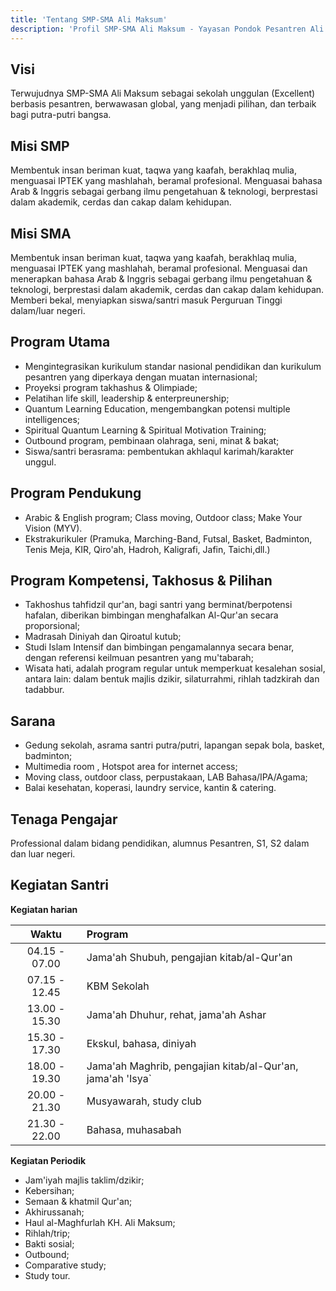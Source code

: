 ```yaml
---
title: 'Tentang SMP-SMA Ali Maksum'
description: 'Profil SMP-SMA Ali Maksum - Yayasan Pondok Pesantren Ali Maksum, Krapyak, Yogyakarta'
---
```


## Visi
Terwujudnya SMP-SMA Ali Maksum sebagai sekolah unggulan (Excellent) berbasis pesantren, berwawasan global, yang menjadi pilihan, dan terbaik bagi putra-putri bangsa.

## Misi SMP
Membentuk insan beriman kuat, taqwa yang kaafah, berakhlaq mulia, menguasai IPTEK yang mashlahah, beramal profesional.
Menguasai bahasa Arab & Inggris sebagai gerbang ilmu pengetahuan & teknologi, berprestasi dalam akademik, cerdas dan cakap dalam kehidupan.

## Misi SMA
Membentuk insan beriman kuat, taqwa yang kaafah, berakhlaq mulia, menguasai IPTEK yang mashlahah, beramal profesional.
Menguasai dan menerapkan bahasa Arab & Inggris sebagai gerbang ilmu pengetahuan & teknologi, berprestasi dalam akademik, cerdas dan cakap dalam kehidupan.
Memberi bekal, menyiapkan siswa/santri masuk Perguruan Tinggi dalam/luar negeri.

## Program Utama
- Mengintegrasikan kurikulum standar nasional pendidikan dan kurikulum pesantren yang diperkaya dengan  muatan internasional;
- Proyeksi program takhashus & Olimpiade;
- Pelatihan life skill, leadership & enterpreunership;
- Quantum Learning Education, mengembangkan potensi multiple intelligences;
- Spiritual Quantum Learning & Spiritual Motivation Training;
- Outbound program, pembinaan olahraga, seni, minat & bakat;
- Siswa/santri berasrama: pembentukan akhlaqul karimah/karakter unggul.

## Program Pendukung
- Arabic & English program; Class moving, Outdoor class; Make Your Vision (MYV).
- Ekstrakurikuler (Pramuka, Marching-Band, Futsal, Basket, Badminton, Tenis Meja, KIR, Qiro'ah, Hadroh, Kaligrafi, Jafin, Taichi,dll.)

## Program Kompetensi, Takhosus & Pilihan
- Takhoshus tahfidzil qur'an, bagi santri yang berminat/berpotensi hafalan, diberikan bimbingan menghafalkan Al-Qur'an secara proporsional;
- Madrasah Diniyah dan Qiroatul kutub;
- Studi Islam Intensif dan bimbingan pengamalannya secara benar, dengan referensi keilmuan pesantren yang mu'tabarah;
- Wisata hati, adalah program regular untuk memperkuat kesalehan sosial, antara lain: dalam bentuk majlis dzikir, silaturrahmi, rihlah tadzkirah dan tadabbur.

## Sarana
- Gedung sekolah, asrama santri putra/putri, lapangan sepak bola, basket, badminton;
- Multimedia room , Hotspot area for internet access;
- Moving class, outdoor class, perpustakaan, LAB Bahasa/IPA/Agama;
- Balai kesehatan, koperasi, laundry service, kantin & catering.

## Tenaga Pengajar
Professional dalam bidang pendidikan, alumnus Pesantren, S1, S2 dalam dan luar negeri.

## Kegiatan Santri
**Kegiatan harian**

| Waktu          | Program                                                     |
| :------------: |:------------------------------------------------------------|
| 04.15 - 07.00  | Jama'ah Shubuh, pengajian kitab/al-Qur'an                   |
| 07.15 - 12.45  | KBM Sekolah                                                 |
| 13.00 - 15.30  | Jama'ah Dhuhur, rehat, jama'ah Ashar                        |
| 15.30 - 17.30  | Ekskul, bahasa, diniyah                                     |
| 18.00 - 19.30  | Jama'ah Maghrib, pengajian kitab/al-Qur'an, jama'ah 'Isya`  |
| 20.00 - 21.30  | Musyawarah, study club                                      |
| 21.30 - 22.00  | Bahasa, muhasabah                                           |

**Kegiatan Periodik**
- Jam'iyah majlis taklim/dzikir;
- Kebersihan;
- Semaan & khatmil Qur'an;
- Akhirussanah;
- Haul al-Maghfurlah KH. Ali Maksum;
- Rihlah/trip;
- Bakti sosial;
- Outbound;
- Comparative study;
- Study tour.